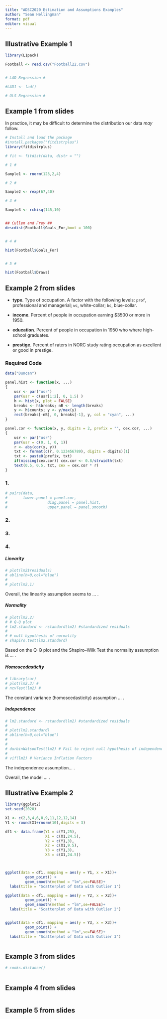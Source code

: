 ```yaml
---
title: "ADSC2020 Estimation and Assumptions Examples"
author: "Sean Hellingman"
format: pdf
editor: visual
---
```


## Illustrative Example 1

```r

library(L1pack)

Football <- read.csv("Football22.csv")


# LAD Regression #

#LAD1 <- lad()

# OLS Regression #

```

## Example 1 from slides

In practice, it may be difficult to determine the distribution our data *may* follow.

```r

# Install and load the package
#install.packages("fitdistrplus")
library(fitdistrplus)

# fit <- fitdist(data, distr = "")

# 1 #

Sample1 <- rnorm(123,2,4)

# 2 #

Sample2 <- rexp(67,40)

# 3 #

Sample3 <- rchisq(145,10)


## Cullen and Frey ##
descdist(Football$Goals_For,boot = 100)


# 4 #

hist(Football$Goals_For)


# 5 #

hist(Football$Draws)
```

## Example 2 from slides

-   **type**. Type of occupation. A factor with the following levels: `prof`, professional and managerial; `wc`, white-collar; `bc`, blue-collar.

-   **income**. Percent of people in occupation earning \$3500 or more in 1950.

-   **education**. Percent of people in occupation in 1950 who where high-school graduates.

-   **prestige**. Percent of raters in NORC study rating occupation as excellent or good in prestige.

### Required Code

```r

data("Duncan")

panel.hist <- function(x, ...)
{
    usr <- par("usr")
    par(usr = c(usr[1:2], 0, 1.5) )
    h <- hist(x, plot = FALSE)
    breaks <- h$breaks; nB <- length(breaks)
    y <- h$counts; y <- y/max(y)
    rect(breaks[-nB], 0, breaks[-1], y, col = "cyan", ...)
}

panel.cor <- function(x, y, digits = 2, prefix = "", cex.cor, ...)
{
    usr <- par("usr")
    par(usr = c(0, 1, 0, 1))
    r <- abs(cor(x, y))
    txt <- format(c(r, 0.123456789), digits = digits)[1]
    txt <- paste0(prefix, txt)
    if(missing(cex.cor)) cex.cor <- 0.8/strwidth(txt)
    text(0.5, 0.5, txt, cex = cex.cor * r)
}


```

### 1.

```r

# pairs(data,
#       lower.panel = panel.cor,
#                  diag.panel = panel.hist,
#                  upper.panel = panel.smooth)


```

### 2.

### 3.

### 4.

##### Linearity

```r
# plot(lm2$residuals) 
# abline(h=0,col="blue")  
# 
# plot(lm2,1)   
```

Overall, the linearity assumption seems to ... .

##### Normality

```r
# plot(lm2,2)
# # Q-Q plot
# lm2.standard <- rstandard(lm2) #standardized residuals
# 
# # null hypothesis of normality
# shapiro.test(lm2.standard)
```

Based on the Q-Q plot and the Shapiro--Wilk Test the normality assumption is ... .

##### Homoscedasticity

```r
# library(car)
# plot(lm2,3) #
# ncvTest(lm2) #
```

The constant variance (homoscedasticity) assumption ... .

##### Independence

```r
# lm2.standard <- rstandard(lm2) #standardized residuals
# 
# plot(lm2.standard)
# abline(h=0,col="blue")
# 
# 
# durbinWatsonTest(lm2) # Fail to reject null hypothesis of independence
# 
# vif(lm2) # Variance Inflation Factors
```

The independence assumption... .

Overall, the model ... .

## Illustrative Example 2

```r
library(ggplot2)
set.seed(2020)

X1 <- c(2,3,4,6,8,9,11,12,12,14)
Y1 <- round(X1+rnorm(10),digits = 3)

df1 <- data.frame(Y1 = c(Y1,25),
                  X1 = c(X1,24.5),
                  Y2 = c(Y1,3),
                  X2 = c(X1,9.5),
                  Y3 = c(Y1,3),
                  X3 = c(X1,24.5))



ggplot(data = df1, mapping = aes(y = Y1, x = X1))+
         geom_point() +
         geom_smooth(method = "lm",se=FALSE)+
  labs(title = "Scatterplot of Data with Outlier 1")

ggplot(data = df1, mapping = aes(y = Y2, x = X2))+
         geom_point() +
         geom_smooth(method = "lm",se=FALSE)+
  labs(title = "Scatterplot of Data with Outlier 2")


ggplot(data = df1, mapping = aes(y = Y3, x = X3))+
         geom_point() +
         geom_smooth(method = "lm",se=FALSE)+
  labs(title = "Scatterplot of Data with Outlier 3")



```

## Example 3 from slides

```r

# cooks.distance()



```

## Example 4 from slides

```r




```

## Example 5 from slides

```r





```
